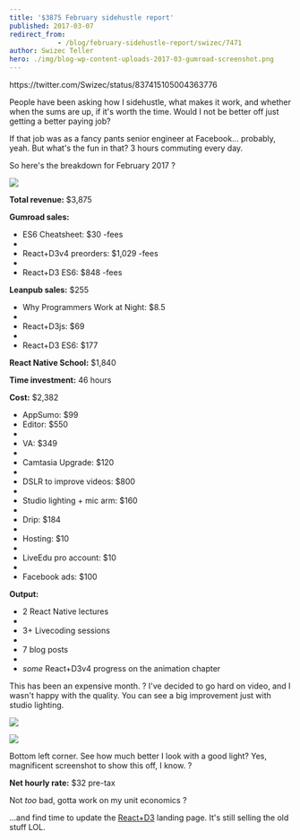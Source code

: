 ```yaml
---
title: '$3875 February sidehustle report'
published: 2017-03-07
redirect_from: 
            - /blog/february-sidehustle-report/swizec/7471
author: Swizec Teller
hero: ./img/blog-wp-content-uploads-2017-03-gumroad-screenshot.png
---
```

https&#x3A;//twitter.com/Swizec/status/837415105004363776



People have been asking how I sidehustle, what makes it work, and whether when the sums are up, if it's worth the time. Would I not be better off just getting a better paying job?



If that job was as a fancy pants senior engineer at Facebook… probably, yeah. But what's the fun in that? 3 hours commuting every day.



So here's the breakdown for February 2017 ?



![](./img/blog-wp-content-uploads-2017-03-gumroad-screenshot.png)



**Total revenue:** $3,875



**Gumroad sales:**



- ES6 Cheatsheet: $30 -fees
-
- React+D3v4 preorders: $1,029 -fees
-
- React+D3 ES6: $848 -fees





**Leanpub sales:** $255



- Why Programmers Work at Night: $8.5
-
- React+D3js: $69
-
- React+D3 ES6: $177



**React Native School:** $1,840



**Time investment:** 46 hours



**Cost:** $2,382



- AppSumo: $99
- Editor: $550
-
- VA: $349
-
- Camtasia Upgrade: $120
-
- DSLR to improve videos: $800
-
- Studio lighting + mic arm: $160
-
- Drip: $184
-
- Hosting: $10
-
- LiveEdu pro account: $10
-
- Facebook ads: $100



**Output:**



- 2 React Native lectures
-
- 3+ Livecoding sessions
-
- 7 blog posts
-
- _some_ React+D3v4 progress on the animation chapter



This has been an expensive month. ? I've decided to go hard on video, and I wasn't happy with the quality. You can see a big improvement just with studio lighting.



![](./img/blog-wp-content-uploads-2017-03-swizec-without-lighting.png)



![](./img/blog-wp-content-uploads-2017-03-swizec-with-lighting.png)



Bottom left corner. See how much better I look with a good light? Yes, magnificent screenshot to show this off, I know. ?



**Net hourly rate:** $32 pre-tax



Not _too_ bad, gotta work on my unit economics ?



…and find time to update the [React+D3](https://swizec.com/reactd3js) landing page. It's still selling the old stuff LOL.